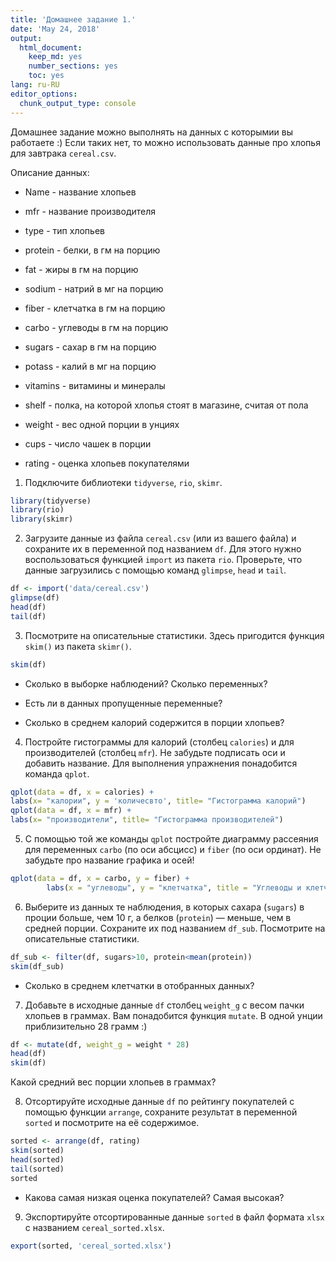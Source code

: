 ```yaml
---
title: 'Домашнее задание 1.'
date: 'May 24, 2018'
output:
  html_document:
    keep_md: yes
    number_sections: yes
    toc: yes
lang: ru-RU
editor_options:
  chunk_output_type: console
---
```


Домашнее задание можно выполнять на данных с которымии вы работаете :)
Если таких нет, то можно использовать данные про хлопья для завтрака `cereal.csv`.

Описание данных:

- Name - название хлопьев

- mfr - название производителя

- type - тип хлопьев

- protein - белки, в гм на порцию

- fat - жиры в гм  на порцию

- sodium - натрий в мг на порцию

- fiber - клетчатка в гм на порцию

- carbo - углеводы в гм на порцию

- sugars - сахар в гм на порцию
 
- potass - калий в мг на порцию

- vitamins - витамины и минералы

- shelf - полка, на которой хлопья стоят в магазине, считая от пола

- weight - вес одной порции в унциях 

- cups - число чашек в порции

- rating - оценка хлопьев покупателями

1. Подключите библиотеки `tidyverse`, `rio`, `skimr`.

```r
library(tidyverse)
library(rio)
library(skimr)
```


2. Загрузите данные из файла `cereal.csv` (или из вашего файла) и
сохраните их в переменной под названием `df`.
Для этого нужно воспользоваться функцией `import` из пакета `rio`.
Проверьте, что данные загрузились с помощью команд `glimpse`, `head` и `tail`.

```r
df <- import('data/cereal.csv')
glimpse(df)
head(df)
tail(df)
```

3. Посмотрите на описательные статистики. 
Здесь пригодится функция `skim()` из пакета `skimr()`.

```r
skim(df)
```

- Сколько в выборке наблюдений? Сколько переменных?

- Есть ли в данных пропущенные переменные? 

- Сколько в среднем калорий содержится в порции хлопьев? 

4. Постройте гистограммы для калорий (столбец `calories`) и для производителей (столбец `mfr`).
Не забудьте подписать оси и добавить название.
Для выполнения упражнения понадобится команда `qplot`.

```r
qplot(data = df, x = calories) +
labs(x= "калории", y = 'количесвто', title= "Гистограмма калорий")
qplot(data = df, x = mfr) +
labs(x= "производители", title= "Гистограмма производителей")


```

5. С помощью той же команды `qplot` постройте диаграмму рассеяния для переменных `carbo` (по оси абсцисс) и `fiber` (по оси ординат). Не забудьте про название графика и осей!

```r
qplot(data = df, x = carbo, y = fiber) +
        labs(x = "углеводы", y = "клетчатка", title = "Углеводы и клетчатка в хлопьях")
```

6. Выберите из данных те наблюдения, в которых сахара (`sugars`) в проции больше, чем 10 г, а белков (`protein`) — меньше, чем в средней порции. Cохраните их под названием `df_sub`. Посмотрите на описательные статистики.
```r
df_sub <- filter(df, sugars>10, protein<mean(protein))
skim(df_sub)
```

- Сколько в среднем клетчатки в отобранных данных?

7. Добавьте в исходные данные `df` столбец `weight_g` с весом пачки хлопьев в граммах.
Вам понадобится функция `mutate`. В одной унции приблизительно 28 грамм :)

```r
df <- mutate(df, weight_g = weight * 28)
head(df)
skim(df)
```
Какой средний вес порции хлопьев в граммах?


8. Отсортируйте исходные данные `df` по рейтингу покупателей с помощью функции `arrange`, сохраните результат в переменной `sorted` и посмотрите на её содержимое.

```r
sorted <- arrange(df, rating)
skim(sorted)
head(sorted)
tail(sorted)
sorted
```
- Какова самая низкая оценка покупателей? Самая высокая?

9. Экспортируйте отсортированные данные `sorted` в файл формата `xlsx` с названием `cereal_sorted.xlsx`.

```r
export(sorted, 'cereal_sorted.xlsx')


```

